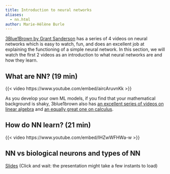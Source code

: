 ```yaml
---
title: Introduction to neural networks
aliases:
  - nn.html
author: Marie-Hélène Burle
---
```


:::{.def}

[3Blue1Brown by Grant Sanderson](https://www.3blue1brown.com/) has a series of 4 videos on neural networks which is easy to watch, fun, and does an excellent job at explaining the functioning of a simple neural network. In this section, we will watch the first 2 videos as an introduction to what neural networks are and how they learn.

:::

## What are NN? (19 min)

{{< video https://www.youtube.com/embed/aircAruvnKk >}}

:::{.note}

As you develop your own ML models, if you find that your mathematical background is shaky, 3blue1brown also has [an excellent series of videos on linear algebra](https://www.youtube.com/playlist?list=PLZHQObOWTQDPD3MizzM2xVFitgF8hE_ab) and [an equally great one on calculus](https://www.youtube.com/playlist?list=PLZHQObOWTQDMsr9K-rj53DwVRMYO3t5Yr).

:::

## How do NN learn? (21 min)

{{< video https://www.youtube.com/embed/IHZwWFHWa-w >}}

## NN vs biological neurons and types of NN

[Slides](pt_nn_slides.html){.btn .btn-outline-primary} [(Click and wait: the presentation might take a few instants to load)]{.inlinenote}
